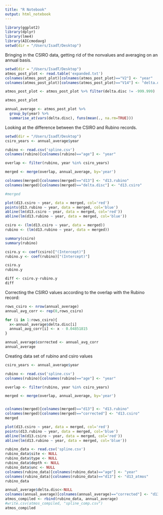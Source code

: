 ```yaml
---
title: "R Notebook"
output: html_notebook
---
```




```r
library(ggplot2)
library(dplyr)
library(lme4)
library(AICcmodavg)
setwd(dir = "/Users/IsadT/Desktop")
```

Bringing in the CSIRO data, getting rid of the nonvalues and averaging on an annual basis. 
```r
setwd(dir = "/Users/IsadT/Desktop")
atmos_post_plot <- read.table('expanded.txt')
colnames(atmos_post_plot)[colnames(atmos_post_plot)=="V2"] <- "year"
colnames(atmos_post_plot)[colnames(atmos_post_plot)=="V14"] <- "delta.disc"

atmos_post_plot <- atmos_post_plot %>% filter(delta.disc != -999.999)

atmos_post_plot

annual_average <- atmos_post_plot %>%
  group_by(year) %>%
  summarise_at(vars(delta.disc), funs(mean(., na.rm=TRUE)))
```

Looking at the difference between the CSIRO and Rubino records.
```r
setwd(dir = "/Users/IsadT/Desktop")
csiro_years <- annual_average$year

rubino <- read.csv('spline.csv')
colnames(rubino)[colnames(rubino)=="age"] <- "year"

overlap <- filter(rubino, year %in% csiro_years)

merged <- merge(overlap, annual_average, by='year')

colnames(merged)[colnames(merged)=="d13"] <- "d13.rubino"
colnames(merged)[colnames(merged)=="delta.disc"] <- "d13.csiro"

#merged

plot(d13.csiro ~ year, data = merged, col='red')
points(d13.rubino ~ year, data = merged, col='blue')
abline(lm(d13.csiro ~ year, data = merged, col='red'))
abline(lm(d13.rubino ~ year, data = merged, col='blue'))

csiro <- (lm(d13.csiro ~ year, data = merged))
rubino <- (lm(d13.rubino ~ year, data = merged))

summary(csiro)
summary(rubino)

csiro.y <- coef(csiro)["(Intercept)"]
rubino.y <- coef(rubino)["(Intercept)"]

csiro.y
rubino.y

diff <- csiro.y-rubino.y
diff
```


Correcting the CSIRO values according to the overlap with the Rubino record:
```r
rows_csiro <- nrow(annual_average)
annual_avg_corr <- rep(0,rows_csiro)

for (i in 1:rows_csiro){
  x<-annual_average$delta.disc[i]
  annual_avg_corr[i] <- x - 0.04851815 
}

annual_average$corrected <- annual_avg_corr
annual_average
```


Creating data set of rubino and csiro values
```r
csiro_years <- annual_average$year

rubino <- read.csv('spline.csv')
colnames(rubino)[colnames(rubino)=="age"] <- "year"

overlap <- filter(rubino, year %in% csiro_years)

merged <- merge(overlap, annual_average, by='year')


colnames(merged)[colnames(merged)=="d13"] <- "d13.rubino"
colnames(merged)[colnames(merged)=="corrected"] <- "d13.csiro"
merged

plot(d13.csiro ~ year, data = merged, col='red')
points(d13.rubino ~ year, data = merged, col='blue')
abline(lm(d13.csiro ~ year, data = merged, col='red'))
abline(lm(d13.rubino ~ year, data = merged, col='blue'))
```

```r
rubino_data <- read.csv('spline.csv')
rubino_data$site <- NULL
rubino_data$type <- NULL
rubino_data$depth <- NULL
rubino_data$unc <- NULL
colnames(rubino_data)[colnames(rubino_data)=="age"] <- "year"
colnames(rubino_data)[colnames(rubino_data)=="d13"] <- "d13_atmos"
rubino_data
```

```r
annual_average$delta.disc<-NULL
colnames(annual_average)[colnames(annual_average)=="corrected"] <- "d13_atmos"
atmos_compiled <- rbind(rubino_data, annual_average)
#write.csv(atmos_compiled, "spline_comp.csv")
atmos_compiled
```